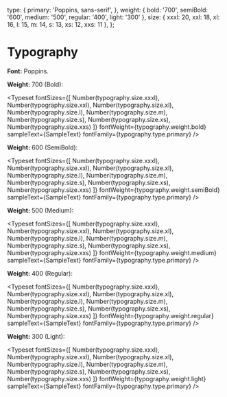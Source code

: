 
<Meta title="General/Typography" />

  type: {
    primary: 'Poppins, sans-serif',
  },
  weight: {
    bold: '700',
    semiBold: '600',
    medium: '500',
    regular: '400',
    light: '300'
  },
  size: {
    xxxl: 20,
    xxl: 18,
    xl: 16,
    l: 15,
    m: 14,
    s: 13,
    xs: 12,
    xxs: 11
  },
};


# Typography

**Font:** Poppins.

**Weight:** 700 (Bold):

<Typeset
  fontSizes={[
    Number(typography.size.xxxl),
    Number(typography.size.xxl),
    Number(typography.size.xl),
    Number(typography.size.l),
    Number(typography.size.m),
    Number(typography.size.s),
    Number(typography.size.xs),
    Number(typography.size.xxs)
  ]}
  fontWeight={typography.weight.bold}
  sampleText={SampleText}
  fontFamily={typography.type.primary}
/>

**Weight:** 600 (SemiBold):

<Typeset
  fontSizes={[
   Number(typography.size.xxxl),
    Number(typography.size.xxl),
    Number(typography.size.xl),
    Number(typography.size.l),
    Number(typography.size.m),
    Number(typography.size.s),
    Number(typography.size.xs),
    Number(typography.size.xxs)
  ]}
  fontWeight={typography.weight.semiBold}
  sampleText={SampleText}
  fontFamily={typography.type.primary}
/>

**Weight:** 500 (Medium):

<Typeset
  fontSizes={[
    Number(typography.size.xxxl),
    Number(typography.size.xxl),
    Number(typography.size.xl),
    Number(typography.size.l),
    Number(typography.size.m),
    Number(typography.size.s),
    Number(typography.size.xs),
    Number(typography.size.xxs)
  ]}
  fontWeight={typography.weight.medium}
  sampleText={SampleText}
  fontFamily={typography.type.primary}
/>

**Weight:** 400 (Regular):

<Typeset
  fontSizes={[
    Number(typography.size.xxxl),
    Number(typography.size.xxl),
    Number(typography.size.xl),
    Number(typography.size.l),
    Number(typography.size.m),
    Number(typography.size.s),
    Number(typography.size.xs),
    Number(typography.size.xxs)
  ]}
  fontWeight={typography.weight.regular}
  sampleText={SampleText}
  fontFamily={typography.type.primary}
/>

**Weight:** 300 (Light):

<Typeset
  fontSizes={[
    Number(typography.size.xxxl),
    Number(typography.size.xxl),
    Number(typography.size.xl),
    Number(typography.size.l),
    Number(typography.size.m),
    Number(typography.size.s),
    Number(typography.size.xs),
    Number(typography.size.xxs)
  ]}
  fontWeight={typography.weight.light}
  sampleText={SampleText}
  fontFamily={typography.type.primary}
/>